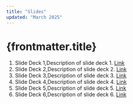 ```yaml
---
title: "Slides"
updated: "March 2025"
---
```


# {frontmatter.title}

1. Slide Deck 1,Description of slide deck 1. [Link](https://example.com)
2. Slide Deck 2,Description of slide deck 2. [Link](https://example.com)
3. Slide Deck 3,Description of slide deck 3. [Link](https://example.com)
4. Slide Deck 4,Description of slide deck 4. [Link](https://example.com)
5. Slide Deck 5,Description of slide deck 5. [Link](https://example.com)
6. Slide Deck 6,Description of slide deck 6. [Link](https://example.com)
